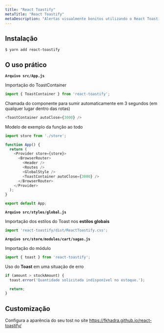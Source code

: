 ```yaml
---
title: "React Toastify"
metaTitle: "React Toastify"
metaDescription: "Alertas visualmente bonitos utilizando o React Toastify"
---
```


## Instalação

```ssh
$ yarn add react-toastify
```

## O uso prático

**`Arquivo src/App.js`**

Importação do ToastContainer

```js
import { ToastContainer } from 'react-toastify';
```

Chamada do componente para sumir automaticamente em 3 segundos (em qualquer lugar dentro das rotas)

```js
<ToastContainer autoClose={3000} />
```

Modelo de exemplo da função ao todo

```js
import store from './store';

function App() {
  return (
    <Provider store={store}>
      <BrowserRouter>
        <Header />
        <Routes />
        <GlobalStyle />
        <ToastContainer autoClose={3000} />
      </BrowserRouter>
    </Provider>
  );
}

export default App;
```

**`Arquivo src/styles/global.js`**

Importação dos estilos do Toast nos **estilos globais**

```js
import 'react-toastify/dist/ReactToastify.css';
```

**`Arquivo src/store/modules/cart/sagas.js`**

Importação do módulo

```js
import { toast } from 'react-toastify';
```

Uso do **Toast** em uma situação de erro

```js
if (amount > stockAmount) {
  toast.error('Quantidade solicitada indisponível no estoque.');

  return;
}
```
## Customização

Configura a aparência do seu tost no site https://fkhadra.github.io/react-toastify/
